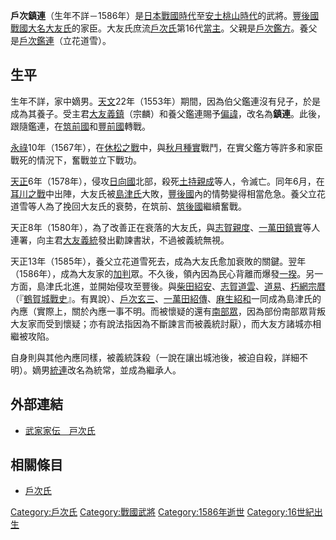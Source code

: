 {{日本武士
|名稱= 戶次 鎮連
|圖片名稱= 
|圖片大小= 
|圖片說明= 
|時代= [[日本戰國時代|日本戰國時代]]—[[安土桃山時代|安土桃山時代]]
|出生日期= 不詳
|出生地點= 
|逝世日期= [[天正_(日本)|天正]]14年（1586年）
|逝世地點= 
|假名= 
|羅馬字= 
|幼名= 
|改名= 
|别名= 
|諡号= 
|神号= 
|戒名= 
|洗禮名= 
|墓所= 
|朝廷官位= [[伯耆守|伯耆守]]
|幕府職位= 
|主君= [[大友義鎮|大友義鎮]]→[[大友義統|義統]]
|藩= 
|氏族= [[大友氏|大友氏]]庶流[[戶次氏|戶次氏]]
|父母= 父：[[戶次鑑方|戶次鑑方]]
|養父= [[戶次鑑連|戶次鑑連]]
|養母= 
|兄弟= 弟：[[戶次鎮林|鎮林]]
|姐妹= 
|正室= 不詳
|側室= 
|嗣子= '''[[戶次統常|統連（統常）]]'''（一說養子（『[[立花遺香|立花遺香]]』））、[[戶次統利|統利]]
|嗣女= 
|養子= 
|養女= 
}}
{{japanese|japanese=戸次 鎮連|kana=べっき しげつら|romaji=Bekki Shigetsura|舊寫=戶次 鎮連}}
'''戶次鎮連'''（生年不詳－1586年）是[[日本戰國時代|日本戰國時代]]至[[安土桃山時代|安土桃山時代]]的武將。[[豐後國|豐後國]][[戰國大名|戰國大名]][[大友氏|大友氏]]的家臣。大友氏庶流[[戶次氏|戶次氏]]第16代[[當主|當主]]。父親是[[戶次鑑方|戶次鑑方]]。養父是[[戶次鑑連|戶次鑑連]]（立花道雪）。

== 生平 ==
生年不詳，家中嫡男。[[天文_(後奈良天皇)|天文]]22年（1553年）期間，因為伯父鑑連沒有兒子，於是成為其養子。受主君[[大友義鎮|大友義鎮]]（宗麟）和養父鑑連賜予[[偏諱|偏諱]]，改名為'''鎮連'''。此後，跟隨鑑連，在[[筑前國|筑前國]]和[[豐前國|豐前國]]轉戰。

[[永祿|永祿]]10年（1567年），在[[休松之戰|休松之戰]]中，與[[秋月種實|秋月種實]]戰鬥，在實父鑑方等許多{{tsl|ja|一門}}和家臣戰死的情況下，奮戰並立下戰功。

[[天正_(日本)|天正]]6年（1578年），侵攻[[日向國|日向國]]北部，殺死[[土持親成|土持親成]]等人，令{{tsl|ja|土持氏}}滅亡。同年6月，在[[耳川之戰|耳川之戰]]中出陣，大友氏被[[島津氏|島津氏]]大敗，[[豐後國|豐後國]]內的情勢變得相當危急。養父立花道雪等人為了挽回大友氏的衰勢，在筑前、[[筑後國|筑後國]]繼續奮戰。

天正8年（1580年），為了改善正在衰落的大友氏，與[[志賀親度|志賀親度]]、[[一萬田鎮實|一萬田鎮實]]等人連署，向主君[[大友義統|大友義統]]發出勸諫書狀，不過被義統無視。

天正13年（1585年），養父立花道雪死去，成為大友氏愈加衰敗的關鍵。翌年（1586年），成為大友家的[[加判|加判]]眾。不久後，領內因為民心背離而爆發[[一揆|一揆]]。另一方面，島津氏北進，並開始侵攻至豐後。與[[柴田紹安|柴田紹安]]、[[志賀道雲|志賀道雲]]、[[志賀道易|道易]]、[[朽網宗暦|朽網宗暦]]（『[[鶴賀城戰史|鶴賀城戰史]]』。有異說）、[[戶次玄三|戶次玄三]]、[[一萬田紹傳|一萬田紹傳]]、[[麻生紹和|麻生紹和]]一同成為島津氏的內應（實際上，關於內應一事不明。而被懷疑的還有[[南部眾|南部眾]]，因為部份南部眾背叛大友家而受到懷疑；亦有說法指因為不斷諫言而被義統討厭），而大友方諸城亦相繼被攻陷。

自身則與其他內應同樣，被義統誅殺（一說在讓出城池後，被迫自殺，詳細不明）。嫡男[[戶次統常|統連]]改名為統常，並成為繼承人。

== 外部連結 ==
*[http://www2.harimaya.com/sengoku/html/bekki_k.html 武家家伝＿戸次氏] {{Wayback|url=http://www2.harimaya.com/sengoku/html/bekki_k.html |date=20161003001416 }}

== 相關條目 ==
*[[戶次氏|戶次氏]]

[[Category:戶次氏|Category:戶次氏]]
[[Category:戰國武將|Category:戰國武將]]
[[Category:1586年逝世|Category:1586年逝世]]
[[Category:16世紀出生|Category:16世紀出生]]